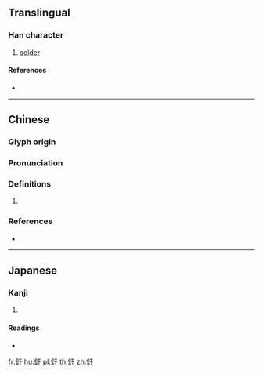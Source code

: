 {{character info/new}}
==Translingual==

===Han character===
{{Han char|rn=167|rad=金|as=03|sn=11|four=81140|canj=CMJ}}

# [[solder]]

====References====
* {{Han ref|kx=1297.020|dkj=40182|dj=1800.090|hdz=64170.090|uh=91EC|ud=37356|bh=D7F7|bd=55287}}

----

==Chinese==
{{zh-forms}}

===Glyph origin===
{{Han etym}}

===Pronunciation===
{{zh-pron
|c=hon6
|mc=y
|oc=y
|cat=
}}

===Definitions===
{{zh-hanzi}}

# {{rfdef|zh}}

===References===
* {{R:twedu|B05274}}

----

==Japanese==

===Kanji===
{{ja-kanji|grade=|rs=金03}}

# {{defn|lang=ja|sort=金03}}

====Readings====
* {{ja-readings|on=[[かん]] (kan), [[がん]] (gan)|kun=[[こて]] (kote)|nanori=}}

[[fr:釬]]
[[hu:釬]]
[[pl:釬]]
[[th:釬]]
[[zh:釬]]